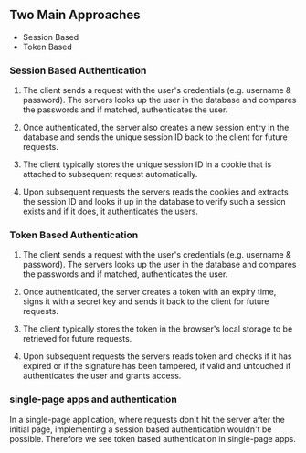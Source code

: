 ## Two Main Approaches

- Session Based
- Token Based

### Session Based Authentication

1. The client sends a request with the user's credentials (e.g. username &
   password). The servers looks up the user in the database and compares
   the passwords and if matched, authenticates the user.

2. Once authenticated, the server also creates a new session entry in the
   database and sends the unique session ID back to the client for future
   requests.

3. The client typically stores the unique session ID in a cookie that is
   attached to subsequent request automatically.

4. Upon subsequent requests the servers reads the cookies and extracts the
   session ID and looks it up in the database to verify such a session
   exists and if it does, it authenticates the users.

### Token Based Authentication

1. The client sends a request with the user's credentials (e.g. username &
   password). The servers looks up the user in the database and compares
   the passwords and if matched, authenticates the user.

2. Once authenticated, the server creates a token with an expiry time,
   signs it with a secret key and sends it back to the client for future
   requests.

3. The client typically stores the token in the browser's local storage to
   be retrieved for future requests.

4. Upon subsequent requests the servers reads token and checks if it has
   expired or if the signature has been tampered, if valid and untouched it
   authenticates the user and grants access.

### single-page apps and authentication

In a single-page application, where requests don't hit the server after the
initial page, implementing a session based authentication wouldn't be
possible. Therefore we see token based authentication in single-page apps.
